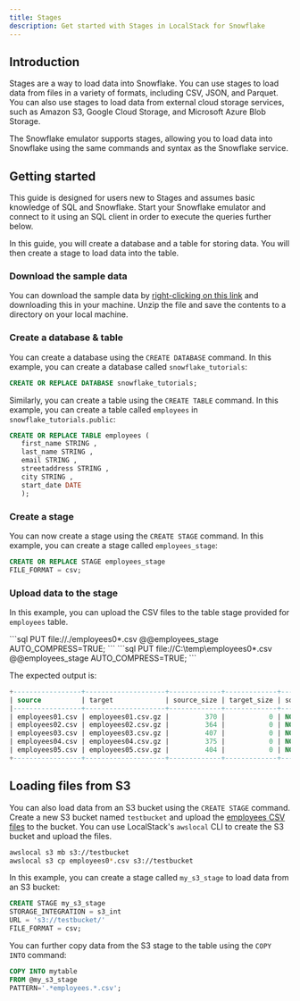 ```yaml
---
title: Stages
description: Get started with Stages in LocalStack for Snowflake
---
```


## Introduction

Stages are a way to load data into Snowflake. You can use stages to load data from files in a variety of formats, including CSV, JSON, and Parquet. You can also use stages to load data from external cloud storage services, such as Amazon S3, Google Cloud Storage, and Microsoft Azure Blob Storage.

The Snowflake emulator supports stages, allowing you to load data into Snowflake using the same commands and syntax as the Snowflake service.

## Getting started

This guide is designed for users new to Stages and assumes basic knowledge of SQL and Snowflake. Start your Snowflake emulator and connect to it using an SQL client in order to execute the queries further below.

In this guide, you will create a database and a table for storing data. You will then create a stage to load data into the table.

### Download the sample data

You can download the sample data by [right-clicking on this link](./getting-started.zip) and downloading this in your machine. Unzip the file and save the contents to a directory on your local machine.

### Create a database & table

You can create a database using the `CREATE DATABASE` command. In this example, you can create a database called `snowflake_tutorials`:

```sql
CREATE OR REPLACE DATABASE snowflake_tutorials;
```

Similarly, you can create a table using the `CREATE TABLE` command. In this example, you can create a table called `employees` in `snowflake_tutorials.public`:

```sql
CREATE OR REPLACE TABLE employees (
   first_name STRING ,
   last_name STRING ,
   email STRING ,
   streetaddress STRING ,
   city STRING ,
   start_date DATE
   );
```

### Create a stage

You can now create a stage using the `CREATE STAGE` command. In this example, you can create a stage called `employees_stage`:

```sql
CREATE OR REPLACE STAGE employees_stage
FILE_FORMAT = csv;
```

### Upload data to the stage

In this example, you can upload the CSV files to the table stage provided for `employees` table.


<Tabs>
   <TabItem label="Linux/macOS">
   ```sql
PUT file://./employees0*.csv @@employees_stage AUTO_COMPRESS=TRUE;
```
</TabItem>
   <TabItem label="Windows">
   ```sql
PUT file://C:\temp\employees0*.csv @@employees_stage AUTO_COMPRESS=TRUE;
```
</TabItem>
</Tabs>




The expected output is:

```sql
+-----------------+--------------------+-------------+-------------+--------------------+--------------------+----------+---------+
| source          | target             | source_size | target_size | source_compression | target_compression | status   | message |
|-----------------+--------------------+-------------+-------------+--------------------+--------------------+----------+---------|
| employees01.csv | employees01.csv.gz |         370 |           0 | NONE               | GZIP               | SKIPPED  |         |
| employees02.csv | employees02.csv.gz |         364 |           0 | NONE               | GZIP               | SKIPPED  |         |
| employees03.csv | employees03.csv.gz |         407 |           0 | NONE               | GZIP               | SKIPPED  |         |
| employees04.csv | employees04.csv.gz |         375 |           0 | NONE               | GZIP               | SKIPPED  |         |
| employees05.csv | employees05.csv.gz |         404 |           0 | NONE               | GZIP               | SKIPPED  |         |
+-----------------+--------------------+-------------+-------------+--------------------+--------------------+----------+---------+
```

## Loading files from S3

You can also load data from an S3 bucket using the `CREATE STAGE` command. Create a new S3 bucket named `testbucket` and upload the [employees CSV files](./getting-started.zip) to the bucket. You can use LocalStack's `awslocal` CLI to create the S3 bucket and upload the files.

```bash
awslocal s3 mb s3://testbucket
awslocal s3 cp employees0*.csv s3://testbucket
```

In this example, you can create a stage called `my_s3_stage` to load data from an S3 bucket:

```sql
CREATE STAGE my_s3_stage
STORAGE_INTEGRATION = s3_int
URL = 's3://testbucket/'
FILE_FORMAT = csv;
```

You can further copy data from the S3 stage to the table using the `COPY INTO` command:

```sql
COPY INTO mytable
FROM @my_s3_stage
PATTERN='.*employees.*.csv';
```
